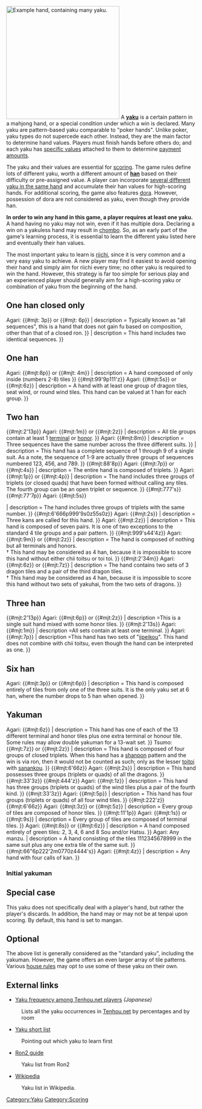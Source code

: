 [[Image:YakuListed.png|thumb|right|300px|[http://tenhou.net/0/?log=2008121721gm-00c1-0000-fcadb0d7&tw=3&ts=5 Example hand], containing many yaku.]]
A '''[[yaku]]''' {{kana|役}} is a certain pattern in a mahjong hand, or a special condition under which a win is declared.  Many yaku are pattern-based yaku comparable to "poker hands".  Unlike poker, yaku types do not supercede each other.  Instead, they are the main factor to determine hand values.  Players must finish hands before others do; and each yaku has [[han|specific values]] attached to them to determine [[Scoring table|payment amounts]].

The yaku and their values are essential for [[scoring]].  The game rules define lots of different yaku, worth a different amount of '''[[han]]''' {{kana|飜}} based on their difficulty or pre-assigned value. A player can incorporate [[Yaku compatibility|several different yaku in the same hand]] and accumulate their han values for high-scoring hands.  For additional scoring, the game also features [[dora]].  However, possession of dora are not considered as yaku, even though they provide han. 

'''In order to win any hand in this game, a player requires at least one yaku.'''  A hand having no yaku may not win, even if it has multiple dora.  Declaring a win on a yakuless hand may result in [[chombo]].  So, as an early part of the game's learning process, it is essential to learn the different yaku listed here and eventually their han values.

The most important yaku to learn is [[riichi]], since it is very common and a very easy yaku to achieve. A new player may find it easiest to avoid opening their hand and simply aim for riichi every time; no other yaku is required to win the hand. However, this strategy is far too simple for serious play and an experienced player should generally aim for a high-scoring yaku or combination of yaku from the beginning of the hand.

==One han closed only==
{{yaku list
| yakuname    = Menzenchin tsumohou|Menzen tsumo
| kanji       = 門前清自摸和
| closeopen   = Closed only
| description = This yaku may apply to any closed hand.  Any player who draws a winning tile with a closed hand is awarded this yaku.
}}
{{yaku list
| yakuname    = Riichi
| kanji       = 立直
| closeopen   = Closed only
| description = This is a special yaku applied to closed tenpai hands, which requires the player to make a declaration and "wager".
}}
{{yaku list
| yakuname    = Ippatsu
| kanji       = 一発
| closeopen   = Closed only
| description = This is applied when the player calling riichi wins within 4 tile draws/discards.  In addition, the cycle must not be interrupted by tile calls.
}}
{{yaku list
| yakuname    = Pinfu
| kanji       = 平和
| closeopen   = Closed only
| tilepattern = {{#mjt: 234m45789p45688s}} Agari: {{#mjt: 3p}} or {{#mjt: 6p}} 
| description = Typically known as "all sequences", this is a hand that does not gain fu based on composition, other than that of a closed ron.
}}
{{yaku list
| yakuname    = Iipeikou
| kanji       = 一盃口
| closeopen   = Closed only
| tilepattern = {{#mjt: 445566p00000000z}}
| description = This hand includes two identical sequences.
}}

==One han==
{{yaku list
| yakuname    =Haitei raoyue
| kanji       = 海底撈月
| closeopen   = May be open
| description = The hand is completed with the last tile on the wall.
}}
{{yaku list
| yakuname    = Houtei raoyui
| kanji       = 河底撈魚
| closeopen   = May be open
| description = The hand is completed with the very last discarded tile.
}}
{{yaku list
| yakuname    = Rinshan kaihou
| kanji       = 嶺上開花
| closeopen   = May be open
| description = This yaku is awarded upon winning with a tile from the dead wall.
}}
{{yaku list
| yakuname    = Chankan
| kanji       = 搶槓
| closeopen   = May be open
| description = The winning tile for a hand is called on another player's Kan.  Essentially, the tile needed to complete a Kan is stolen to complete a winning hand.
}}
{{yaku list
| yakuname    = Tanyao
| kanji       = 断幺九
| closeopen   = May be open (Closed only on variation)
| tilepattern = {{#mjt:33344m22256788p}} Agari: {{#mjt:8p}} or {{#mjt: 4m}}
| description = A hand composed of only inside (numbers 2-8) tiles
}}
{{yaku list
| yakuname    = Yakuhai
| kanji       = 役牌
| closeopen   = May be open
| tilepattern = {{#mjt:123p55s66z}} {{#mjt:99'9p111'z}} Agari: {{#mjt:5s}} or {{#mjt:6z}}
| description = A hand with at least one group of dragon tiles, seat wind, or round wind tiles.  This hand can be valued at 1 han for each group.
}}

==Two han==
{{yaku list 
| yakuname    = Double riichi 
| kanji       = 両立直
| closeopen   = Closed only
| description = Riichi is declared with a dealt hand before the first discard.
}}
{{yaku list 
| yakuname    = Chantaiyao|Chanta
| kanji       = 全帯幺九
| closeopen   = May be open (Loses 1 han)
| tilepattern = {{#mjt:11m789p123s22z}} {{#mjt:2'13p}} Agari: {{#mjt:1m}} or {{#mjt:2z}}
| description = All tile groups contain at least 1 [[terminal]] or [[honor]].
}}
{{yaku list 
| yakuname    = Sanshoku doujun|Sanshoku
| kanji       = 三色同順
| closeopen   = May be open (Loses 1 han)
| tilepattern = {{#mjt:4568m456p456s555z}} Agari: {{#mjt:8m}}
| description = Three sequences have the same number across the three different suits.
}}
{{yaku list 
| yakuname    = Ittsu
| kanji       = 一気通貫
| closeopen   = May be open (Loses 1 han)
| tilepattern = {{#mjt:123456789m00000z}}
| description = This hand has a complete sequence of 1 through 9 of a single suit.  As a note, the sequence of 1-9 are actually three groups of sequences numbered 123, 456, and 789.
}}
{{yaku list 
| yakuname    = Toitoi
| kanji       = 対々
| closeopen   = May be open
| tilepattern = {{#mjt:111m77p44s222z}} {{#mjt:88'8p}} Agari: {{#mjt:7p}} or {{#mjt:4s}}
| description = The entire hand is composed of triplets.
}}
{{yaku list 
| yakuname    = Sanankou
| kanji       = 三暗刻
| closeopen   = May be open
| tilepattern = {{#mjt:666m2388p444s444z}} Agari: {{#mjt:1p}} or {{#mjt:4p}}
| description = The hand includes three groups of triplets (or closed quads) that have been formed without calling any tiles. The fourth group can be an open triplet or sequence.
}}
{{yaku list 
| yakuname    = Sanshoku doukou
| kanji       = 三色同刻
| closeopen   = May be open
| tilepattern = {{#mjt:456777m5s}} {{#mjt:777's}} {{#mjt:77'7p}} Agari: {{#mjt:5s}}

| description = The hand includes three groups of triplets with the same number.
}}
{{yaku list 
| yakuname    = Sankantsu
| kanji       = 三槓子
| closeopen   = May be open
| tilepattern = {{#mjt:456m2s}} {{#mjt:6'666p999'9s0z55s0z}} Agari: {{#mjt:2s}}
| description = Three kans are called for this hand.
}}
{{yaku list 
| yakuname    = Chiitoitsu 
| kanji       = 七対子
| closeopen   = Closed only
| tilepattern = {{#mjt:1177p33z55m2z44s55z}} Agari: {{#mjt:2z}}
| description = This hand is composed of seven pairs.  It is one of two exceptions to the standard 4 tile groups and a pair pattern.
}}
{{yaku list 
| yakuname    = Honroutou
| kanji       = 混老頭
| closeopen   = May be open (Consider as 4 han †)
| tilepattern = {{#mjt:11199m22z}} {{#mjt:999's44'4z}} Agari: {{#mjt:9m}} or {{#mjt:2z}}
| description = The hand is composed of nothing but all terminals and honors.<br>† This hand may be considered as 4 han, because it is impossible to score this hand without either chii toitsu or toi toi.
}}
{{yaku list 
| yakuname    = Shousangen
| kanji       = 小三元
| closeopen   = May be open (Consider as 4 han †)
| tilepattern = {{#mjt:678s5556677z}} {{#mjt:2'34m}} Agari: {{#mjt:6z}} or {{#mjt:7z}}
| description = The hand contains two sets of 3 dragon tiles and a pair of the third dragon tiles.<br>† This hand may be considered as 4 han, because it is impossible to score this hand without two sets of yakuhai, from the two sets of dragons.
}}

==Three han==
{{yaku list 
| yakuname    = Honitsu
| kanji       = 混一色
| closeopen   = May be open (Loses 1 han)
| tilepattern = {{#mjt:66789p22444z}} {{#mjt:2'13p}} Agari: {{#mjt:6p}} or {{#mjt:2z}}
| description =This is a single suit hand mixed with some honor tiles.
}}
{{yaku list 
| yakuname    = Junchan taiyao|Junchan
| kanji       = 純全帯么
| closeopen   = May be open (Loses 1 han)
| tilepattern = {{#mjt:1999m789p123s}} {{#mjt:2'13s}} Agari: {{#mjt:1m}}
| description =All sets contain at least one terminal.
}}
{{yaku list 
| yakuname    = Ryanpeikou
| kanji       = 二盃口
| closeopen   = Closed only
| tilepattern = {{#mjt:445566m66788p22s}} Agari: {{#mjt:7p}}
| description =This hand has two sets of "[[Iipeikou|iipeikou]]".  This hand does not combine with chii toitsu, even though the hand can be interpreted as one.
}}

==Six han==
{{yaku list
| yakuname    = Chinitsu
| kanji       = 清一色
| closeopen   = May be open (Loses 1 han)
| tilepattern = {{#mjt:1233450667999p}} Agari: {{#mjt:3p}} or {{#mjt:6p}}
| description = This hand is composed entirely of tiles from only one of the three suits.  It is the only yaku set at 6 han, where the number drops to 5 han when opened.
}}

==Yakuman==
{{yaku list 
| yakuname    = Kazoe yakuman
| kanji       = 数え役満
| closeopen   = May be open
| description = This is a special class of yakuman, where a hand is composed of 13+ han based on the combination of above regular yaku and/or [[Dora|dora]].
}}
{{yaku list 
| yakuname    = Kokushi musou
| kanji       = 国士無双 or 国士無双１３面待ち
| closeopen   = Closed only
| tilepattern =  {{#mjt:19m19s19p1234557z}} Agari: {{#mjt:6z}}
| description = This hand has one of each of the 13 different terminal and honor tiles plus one extra terminal or honour tile.  Some rules may allow double yakuman for a 13-wait set.
}}
{{yaku list 
| yakuname    = Suuankou
| kanji       = 四暗刻 or 四暗刻単騎
| closeopen   = Closed only
| tilepattern =  {{#mjt:222m444p888m7722z}} Tsumo: {{#mjt:7z}} or {{#mjt:2z}}
| description = This hand is composed of four groups of closed triplets.  When this hand has a [[shanpon]] pattern and the win is via ron, then it would not be counted as such; only as the lesser [[toitoi]] with [[sanankou]].
}}
{{yaku list 
| yakuname    = Daisangen 
| kanji       = 大三元
| closeopen   = May be open
| tilepattern =  {{#mjt:345m2s555777z}} {{#mjt:6'66z}} Agari: {{#mjt:2s}}
| description = This hand possesses three groups (triplets or quads) of all the dragons.
}}
{{yaku list 
| yakuname    = Shousuushii
| kanji       = 小四喜
| closeopen   = May be open
| tilepattern =  {{#mjt:888m1222z}} {{#mjt:33'3z}} {{#mjt:444'z}} Agari: {{#mjt:1z}}
| description = This hand has three groups (triplets or quads) of the wind tiles plus a pair of the fourth kind.
}}
{{yaku list 
| yakuname    = Daisuushii
| kanji       = 大四喜
| closeopen   = May be open
| tilepattern =  {{#mjt:5p111222444z}} {{#mjt:33'3z}} Agari: {{#mjt:5p}}
| description = This hand has four groups (triplets or quads) of all four wind tiles.
}}
{{yaku list 
| yakuname    = Tsuuiisou
| kanji       = 字一色
| closeopen   = May be open
| tilepattern =  {{#mjt:1113355z}} {{#mjt:222'z}} {{#mjt:6'66z}} Agari: {{#mjt:3z}} or {{#mjt:5z}}
| description = Every group of tiles are composed of honor tiles.
}}
{{yaku list 
| yakuname    = Chinroutou
| kanji       = 清老頭
| closeopen   = May be open
| tilepattern =  {{#mjt:111999m1199s}} {{#mjt:11'1p}} Agari: {{#mjt:1s}} or {{#mjt:9s}}
| description = Every group of tiles are composed of terminal tiles.
}}
{{yaku list 
| yakuname    = Ryuuiisou 
| kanji       = 緑一色
| closeopen   = May be open
| tilepattern =  {{#mjt:22334466688s66z}} Agari: {{#mjt:8s}} or {{#mjt:6z}}
| description = A hand composed entirely of green tiles: 2, 3, 4, 6 and 8 Sou and/or Hatsu.
}}
{{yaku list 
| yakuname    = Chuuren poutou
| kanji       = 九連宝燈 or 純正九蓮宝燈
| closeopen   = Closed only
| tilepattern = {{#mjt:1112345678999m}} Agari: Any manzu.
| description = A hand consisting of the tiles 1112345678999 in the same suit plus any one extra tile of the same suit.
}}
{{yaku list 
| yakuname    = Suukantsu
| kanji       = 四槓子
| closeopen   = May be open
| tilepattern =  {{#mjt:4z}} {{#mjt:66"6p222'2m0770z4444's}} Agari: {{#mjt:4z}}
| description = Any hand with four calls of kan.
}}

===Initial yakuman===
{{yaku list 
| yakuname    = Tenhou
| kanji       = 天和
| closeopen   = Closed only
| description = The dealer hand is a winning hand even before discarding a tile.
}}
{{yaku list 
| yakuname    = Chiihou
| kanji       = 地和
| closeopen   = Closed only
| description = The non-dealer hand is a winning hand with the first tile draw.
}}

==Special case==
This yaku does not specifically deal with a player's hand, but rather the player's discards.  In addition, the hand may or may not be at tenpai upon scoring.  By default, this hand is set to mangan.

{{yaku list
| yakuname    = Nagashi mangan
| kanji       = 流し満貫
| closeopen   = Closed only
| tilepattern = 
| description = All the discards are terminals and/or honors.  In addition, none of these discards were called by other players.
}}

==Optional==
{{main|Optional yaku}}

The above list is generally considered as the "standard yaku", including the yakuman.  However, the game offers an even larger array of tile patterns.  Various [[rule variations|house rules]] may opt to use some of these yaku on their own.

==External links==
{{jpwiki|麻雀の役一覧}}
* [http://tenhou.net/sc/prof.html Yaku frequency among Tenhou.net players] ''(Japanese)''
:Lists all the yaku occurrences in [[Tenhou.net]] by percentages and by room
* [http://www.osamuko.com/top-10-hands-you-should-re-memorize-if-you-ever-lose-your-memory/ Yaku short list]
: Pointing out which yaku to learn first
* [http://www.ron2.jp/play_guide_rule.html Ron2 guide]
: Yaku list from Ron2
* [https://en.wikipedia.org/wiki/Japanese_Mahjong_yaku Wikipedia]
: Yaku list in Wikipedia.

[[Category:Yaku]]
[[Category:Scoring]]

{{Navbox yaku}}